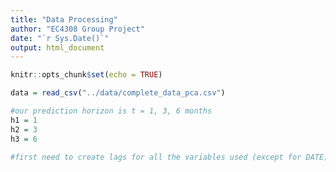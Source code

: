 ```yaml
---
title: "Data Processing"
author: "EC4308 Group Project"
date: "`r Sys.Date()`"
output: html_document
---
```


```r
knitr::opts_chunk$set(echo = TRUE)
```

```r
data = read_csv("../data/complete_data_pca.csv")
```


```r
#our prediction horizon is t = 1, 3, 6 months
h1 = 1
h2 = 3
h3 = 6

#first need to create lags for all the variables used (except for DATE)


```

